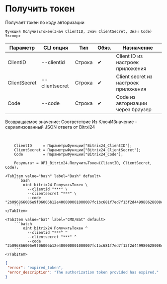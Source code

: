﻿---
sidebar_position: 2
description: Получить токен и другие функции для работы с Bitrix24 в Открытом пакете интеграций - бесплатной open-source библиотеке интеграций для 1С:Предприятие 8, OneScript и CLI
keywords: [1C, 1С, 1С:Предприятие, 1С:Предприятие 8.3, API, Интеграция, Сервисы, Обмен, OneScript, CLI, Bitrix24]
---


# Получить токен
 Получает токен по коду авторизации



`Функция ПолучитьТокен(Знач ClientID, Знач ClientSecret, Знач Code) Экспорт`

  | Параметр | CLI опция | Тип | Обяз. | Назначение |
  |-|-|-|-|-|
  | ClientID | --clientid | Строка | &#x2714; | Client ID из настроек приложения |
  | ClientSecret | --clientsecret | Строка | &#x2714; | Client secret из настроек приложения |
  | Code | --code | Строка | &#x2714; | Code из авторизации через браузер |

  
  Возвращаемое значение:   Соответствие Из КлючИЗначение - сериализованный JSON ответа от Bitrxi24

<br/>



```bsl title="Пример использования для 1С:Предприятие/OneScript"
    ClientID     = ПараметрыФункции["Bitrix24_ClientID"];
    ClientSecret = ПараметрыФункции["Bitrix24_ClientSecret"];
    Code         = ПараметрыФункции["Bitrix24_Code"];

    Результат = OPI_Bitrix24.ПолучитьТокен(ClientID, ClientSecret, Code);
```
    

 <Tabs>
  
    <TabItem value="bash" label="Bash" default>
        ```bash
            oint bitrix24 ПолучитьТокен \
              --clientid "***" \
              --clientsecret "***" \
              --code "2b096866006e9f06006b12e400000001000007fc1bc681f7ed7f13f2d449980628008c"
        ```
    </TabItem>
  
    <TabItem value="bat" label="CMD/Bat" default>
        ```batch
            oint bitrix24 ПолучитьТокен ^
              --clientid "***" ^
              --clientsecret "***" ^
              --code "2b096866006e9f06006b12e400000001000007fc1bc681f7ed7f13f2d449980628008c"
        ```
    </TabItem>
</Tabs>


```json title="Результат"
{
 "error": "expired_token",
 "error_description": "The authorization token provided has expired."
}
```
